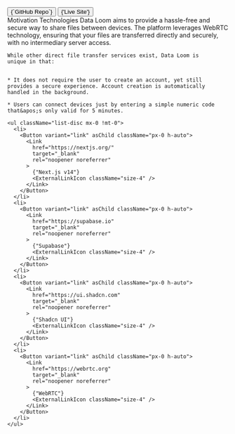 <div className="mx-auto w-full max-w-lg">

<div className="flex-row gap-2 flex-wrap">
  <Button variant="secondary" asChild>
    <Link
      href="https://github.com/sangonz193/data-loom"
      className="no-underline"
      target="_blank"
    >
      <GitHubLogoIcon className="size-4" />
      {`GitHub Repo`}
    </Link>
  </Button>

  <Button variant="secondary" asChild>
    <Link
      href="https://data-loom.sgonzalez.dev"
      className="no-underline"
      target="_blank"
    >
      <ExternalLinkIcon className="size-4" />
      {'Live Site'}
    </Link>
  </Button>
</div>

<Tabs defaultValue="motivation" className="mt-8">
  <TabsList className="flex-row mr-auto">
    <TabsTrigger value="motivation">Motivation</TabsTrigger>
    <TabsTrigger value="technologies">Technologies</TabsTrigger>
  </TabsList>

  <TabsContent value="motivation" className="px-2 block">
    Data Loom aims to provide a hassle-free and secure way to share files between devices. The platform leverages WebRTC technology, ensuring that your files are transferred directly and securely, with no intermediary server access.

    While other direct file transfer services exist, Data Loom is
    unique in that:


    * It does not require the user to create an account, yet still
    provides a secure experience. Account creation is automatically
    handled in the background.

    * Users can connect devices just by entering a simple numeric code that&apos;s only valid for 5 minutes.

  </TabsContent>
  
  <TabsContent value="technologies" className="px-2">
  
    <ul className="list-disc mx-0 !mt-0">
      <li>
        <Button variant="link" asChild className="px-0 h-auto">
          <Link
            href="https://nextjs.org/"
            target="_blank"
            rel="noopener noreferrer"
          >
            {"Next.js v14"}
            <ExternalLinkIcon className="size-4" />
          </Link>
        </Button>
      </li>
      <li>
        <Button variant="link" asChild className="px-0 h-auto">
          <Link
            href="https://supabase.io"
            target="_blank"
            rel="noopener noreferrer"
          >
            {"Supabase"}
            <ExternalLinkIcon className="size-4" />
          </Link>
        </Button>
      </li>
      <li>
        <Button variant="link" asChild className="px-0 h-auto">
          <Link
            href="https://ui.shadcn.com"
            target="_blank"
            rel="noopener noreferrer"
          >
            {"Shadcn UI"}
            <ExternalLinkIcon className="size-4" />
          </Link>
        </Button>
      </li>
      <li>
        <Button variant="link" asChild className="px-0 h-auto">
          <Link
            href="https://webrtc.org"
            target="_blank"
            rel="noopener noreferrer"
          >
            {"WebRTC"}
            <ExternalLinkIcon className="size-4" />
          </Link>
        </Button>
      </li>
    </ul>
  </TabsContent>
</Tabs>
</div>
